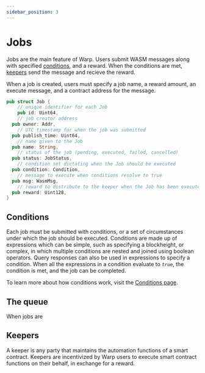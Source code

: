 ```yaml
---
sidebar_position: 3
---
```


# Jobs

Jobs are the main feature of Warp. Users submit WASM messages along with specified [conditions](#conditions), and a reward. When the conditions are met, [keepers](#keepers) send the message and recieve the reward. 

When a job is created, users must specify a job name, a reward amount, an execute message, and a contract address for the message. 

```rust
pub struct Job {
	// unique identifier for each Job
	pub id: Uint64,
	// job creator address
  pub owner: Addr,
	// UTC timestamp for when the job was submitted
  pub publish_time: Uint64,
	// name given to the Job
  pub name: String,
	// status of the job (pending, executed, failed, cancelled)
  pub status: JobStatus,
	// condition set dictating when the Job should be executed
  pub condition: Condition,
	// message to execute when conditions resolve to true
  pub msg: WasmMsg,
	// reward to distribute to the keeper when the Job has been executed
  pub reward: Uint128,
}
```

## Conditions

Each job must be submitted with conditions, or a set of circumstances under which the job should be executed. Conditions are made up of expressions which can be simple, such as specifying a blockheight, or complex, in which multiple conditions are nested and joined using boolean operators. Query responses can also be used in expressions to specify a condition. When all the expressions  in a condition evaluate to _`true`_, the condition is met, and the job can be completed. 

To learn more about how conditions work, visit the [Conditions page](../condition.mdx).

## The queue

When jobs are 

## Keepers

A keeper is any party that maintains the automation functions of a smart contract. Keepers are incentivized by Warp users to execute smart contract functions on their behalf, in exchange for a reward.

